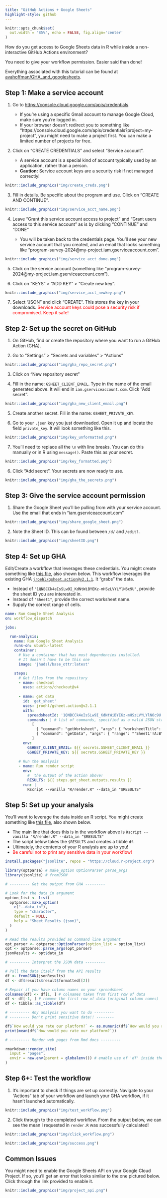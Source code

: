 ```yaml
---
title: "GitHub Actions + Google Sheets"
highlight-style: github
---
```


```r
knitr::opts_chunk$set(
  out.width = "85%", echo = FALSE, fig.align='center'
)
```

How do you get access to Google Sheets data in R while inside a non-interactive GitHub Actions environment?

You need to give your workflow permission. Easier said than done!

Everything associated with this tutorial can be found at [avahoffman/GHA_and_googlesheets](https://github.com/avahoffman/GHA_and_googlesheets).

## Step 1: Make a service account

1. Go to [https://console.cloud.google.com/apis/credentials](https://console.cloud.google.com/apis/credentials). 

    - If you're using a specific Gmail account to manage Google Cloud, make sure you're logged in.
    - If your browser doesn't redirect you to something like "https://console.cloud.google.com/apis/credentials?project=my-project", you might need to make a project first. You can make a limited number of projects for free.

2. Click on "CREATE CREDENTIALS" and select "Service account".

    - A service account is a special kind of account typically used by an application, rather than a person.
    - **Caution:** Service account keys are a security risk if not managed correctly!

```r
knitr::include_graphics("img/create_creds.png")
```

3. Fill in details. Be specific about the program and use. Click on "CREATE AND CONTINUE".

```r
knitr::include_graphics("img/service_acct_name.png")
```

4. Leave "Grant this service account access to project" and "Grant users access to this service account" as is by clicking "CONTINUE" and "DONE"

    - You will be taken back to the credentials page. You'll see your new service account that you created, and an email that looks something like "program-survey-2024@my-project.iam.gserviceaccount.com".

```r
knitr::include_graphics("img/service_acct_done.png")
```

5. Click on the service account (something like "program-survey-2024@my-project.iam.gserviceaccount.com").

6. Click on "KEYS" > "ADD KEY" > "Create new key".

```r
knitr::include_graphics("img/service_acct_newkey.png")
```

7. Select "JSON" and click "CREATE". This stores the key in your downloads. <span style="color:red;">Service account keys could pose a security risk if compromised. Keep it safe!</span>

## Step 2: Set up the secret on GitHub

1. On GitHub, find or create the repository where you want to run a GitHub Action (GHA). 

2. Go to "Settings" > "Secrets and variables" > "Actions"

```r
knitr::include_graphics("img/gha_repo_secret.png")
```

3. Click on "New repository secret"

4. Fill in the name: `GSHEET_CLIENT_EMAIL`. Type in the name of the email generated above. It will end in `iam.gserviceaccount.com`. Click "Add secret".

```r
knitr::include_graphics("img/gha_new_client_email.png")
```

5. Create another secret. Fill in the name: `GSHEET_PRIVATE_KEY`. 

6. Go to your `.json` key you just downloaded. Open it up and locate the field `private_key`. It will look something like this.

```r
knitr::include_graphics("img/key_unformatted.png")
```

7. You'll need to replace all the `\n` with line breaks. You can do this manually or in R using `message()`. Paste this as your secret.

```r
knitr::include_graphics("img/key_formatted.png")
```

6. Click "Add secret". Your secrets are now ready to use.

```r
knitr::include_graphics("img/gha_the_secrets.png")
```

## Step 3: Give the service account permission

1. Share the Google Sheet you'll be pulling from with your service account. Use the email that ends in "iam.gserviceaccount.com"

```r
knitr::include_graphics("img/share_google_sheet.png")
```

2. Note the Sheet ID. This can be found between `/d/` and `/edit?`.

```r
knitr::include_graphics("img/sheetID.png")
```

## Step 4: Set up GHA

Edit/Create a workflow that leverages these credentials. You might create something like [this file](https://github.com/avahoffman/GHA_and_googlesheets/blob/main/.github/workflows/run_analysis.yml), also shown below. This workflow leverages the existing GHA [`jroehl/gsheet.action@v2.1.1`](https://github.com/marketplace/actions/gsheet-action). It "grabs" the data.

- Instead of `'1QNBCCk4eIsSLw9I_KdNtWiBYEKz-mHSzLVYLYlN6c9U'`, provide the sheet ID you are interested in.
- Instead of `"Sheet1"`, provide the correct worksheet name.
- Supply the correct range of cells.

```.yaml
name: Run Google Sheet Analysis
on: workflow_dispatch

jobs:

  run-analysis:
    name: Run Google Sheet Analysis
    runs-on: ubuntu-latest
    container:
      # Use a container that has most dependencies installed.
      # It doesn't have to be this one
      image: 'jhudsl/base_ottr:latest'

    steps:
      # Get files from the repository
      - name: checkout
        uses: actions/checkout@v4
        
      - name: get data
        id: 'get_sheet'
        uses: jroehl/gsheet.action@v2.1.1
        with:
          spreadsheetId: '1QNBCCk4eIsSLw9I_KdNtWiBYEKz-mHSzLVYLYlN6c9U' # Specific Google Sheet URL
          commands: | # list of commands, specified as a valid JSON string
            [
              { "command": "getWorksheet", "args": { "worksheetTitle": "Sheet1" }},
              { "command": "getData", "args": { "range": "'Sheet1'!A:B" } }
            ]
        env:
          GSHEET_CLIENT_EMAIL: ${{ secrets.GSHEET_CLIENT_EMAIL }}
          GSHEET_PRIVATE_KEY: ${{ secrets.GSHEET_PRIVATE_KEY }}
        
      # Run the analysis
      - name: Run render script
        env:
          #  the output of the action above!
          RESULTS: ${{ steps.get_sheet.outputs.results }}
        run: |
          Rscript --vanilla "R/render.R" --data_in "$RESULTS"
```

## Step 5: Set up your analysis

You'll want to leverage the data inside an R script. You might create something like [this file](https://github.com/avahoffman/GHA_and_googlesheets/blob/main/R/render.R), also shown below.

- The main line that does this is in the workflow above is `Rscript --vanilla "R/render.R" --data_in "$RESULTS"`
- The script below takes the `$RESULTS` and creates a tibble `df`.
- Ultimately, the contents of your R analysis are up to you!
- <span style="color:red;">Be careful not to print any sensitive data in your workflow!</span>
    
```r
install.packages("jsonlite", repos = "https://cloud.r-project.org")

library(optparse) # make_option OptionParser parse_args
library(jsonlite) # fromJSON

# --------- Get the output from GHA ---------

# Look for the data_in argument
option_list <- list(
  optparse::make_option(
    c("--data_in"),
    type = "character",
    default = NULL,
    help = "Sheet Results (json)",
  )
)

# Read the results provided as command line argument
opt_parser <- optparse::OptionParser(option_list = option_list)
opt <- optparse::parse_args(opt_parser)
jsonResults <- opt$data_in

# --------- Interpret the JSON data ---------

# Pull the data itself from the API results
df <- fromJSON(jsonResults)
df <- df$results$result$formatted[[2]]

# Repair if you have column names on your spreadsheet
colnames(df) <- df[1, ] # colnames taken from first row of data
df <- df[-1, ] # remove the first row of data (original column names)
df <- tibble::as_tibble(df)

# --------- Any analysis you want to do ---------
# --------- Don't print sensitive data!! --------

df$`How would you rate our platform?` <- as.numeric(df$`How would you rate our platform?`)
print(mean(df$`How would you rate our platform?`))

# --------- Render web pages from Rmd docs ---------

rmarkdown::render_site(
  input = "pages",
  envir = new.env(parent = globalenv()) # enable use of 'df' inside the Rmd being rendered
) 
```
    

## Step 6+: Test the workflow

1. It's important to check if things are set up correctly. Navigate to your "Actions" tab of your workflow and launch your GHA workflow, if it hasn't launched automatically.

```r
knitr::include_graphics("img/test_workflow.png")
```

2. Click through to the completed workflow. From the output below, we can see the mean I requested in `render.R` was successfully calculated!

```r
knitr::include_graphics("img/click_workflow.png")
```

```r
knitr::include_graphics("img/success.png")
```

## Common Issues

You might need to enable the Google Sheets API on your Google Cloud Project. If so, you'll get an error that looks similar to the one pictured below. Click through the link provided to enable it.

```r
knitr::include_graphics("img/project_api.png")
```
